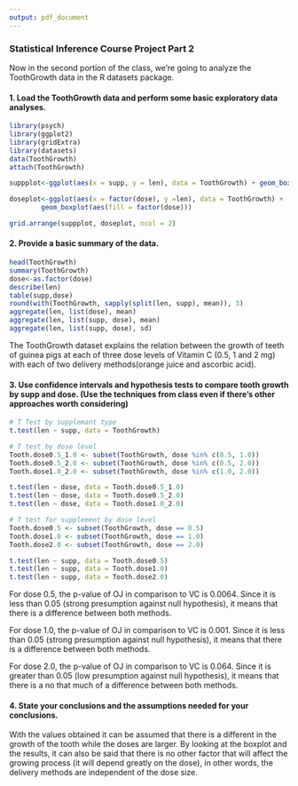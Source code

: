 ```yaml
---
output: pdf_document
---
```

### Statistical Inference Course Project Part 2

Now in the second portion of the class, we're going to analyze the ToothGrowth data in the R datasets package. 

#### 1. Load the ToothGrowth data and perform some basic exploratory data analyses. 
```r
library(psych)
library(ggplot2)
library(gridExtra)
library(datasets)
data(ToothGrowth)
attach(ToothGrowth)
```
```r
suppplot<-ggplot(aes(x = supp, y = len), data = ToothGrowth) + geom_boxplot(aes(fill = supp))

doseplot<-ggplot(aes(x = factor(dose), y =len), data = ToothGrowth) + 
        geom_boxplot(aes(fill = factor(dose)))

grid.arrange(suppplot, doseplot, ncol = 2)
```

#### 2. Provide a basic summary of the data.  
```r
head(ToothGrowth)
summary(ToothGrowth)
dose<-as.factor(dose)
describe(len)
table(supp,dose)
round(with(ToothGrowth, sapply(split(len, supp), mean)), 3)
aggregate(len, list(dose), mean)
aggregate(len, list(supp, dose), mean)
aggregate(len, list(supp, dose), sd)
```

The ToothGrowth dataset explains the relation between the growth of teeth of guinea pigs at each of three dose levels of Vitamin C (0.5, 1 and 2 mg) with each of two delivery methods(orange juice and ascorbic acid).

#### 3. Use confidence intervals and hypothesis tests to compare tooth growth by supp and dose. (Use the techniques from class even if there's other approaches worth considering) 
```r
# T Test by supplemant type
t.test(len ~ supp, data = ToothGrowth)

# T test by dose level 
Tooth.dose0.5_1.0 <- subset(ToothGrowth, dose %in% c(0.5, 1.0))
Tooth.dose0.5_2.0 <- subset(ToothGrowth, dose %in% c(0.5, 2.0))
Tooth.dose1.0_2.0 <- subset(ToothGrowth, dose %in% c(1.0, 2.0))

t.test(len ~ dose, data = Tooth.dose0.5_1.0)
t.test(len ~ dose, data = Tooth.dose0.5_2.0)
t.test(len ~ dose, data = Tooth.dose1.0_2.0)

# T test for supplement by dose level
Tooth.dose0.5 <- subset(ToothGrowth, dose == 0.5)
Tooth.dose1.0 <- subset(ToothGrowth, dose == 1.0)
Tooth.dose2.0 <- subset(ToothGrowth, dose == 2.0)

t.test(len ~ supp, data = Tooth.dose0.5)
t.test(len ~ supp, data = Tooth.dose1.0)
t.test(len ~ supp, data = Tooth.dose2.0)
```
For dose 0.5, the p-value of OJ in comparison to VC is 0.0064. Since it is less than 0.05 (strong presumption against null hypothesis), it means that there is a difference between both methods.

For dose 1.0, the p-value of OJ in comparison to VC is 0.001. Since it is less than 0.05 (strong presumption against null hypothesis), it means that there is a difference between both methods.

For dose 2.0, the p-value of OJ in comparison to VC is 0.064. Since it is greater than 0.05 (low presumption against null hypothesis), it means that there is a no that much of a difference between both methods.


#### 4. State your conclusions and the assumptions needed for your conclusions. 
With the values obtained it can be assumed that there is a different in the growth of the tooth while the doses are larger. By looking at the boxplot and the results, it can also be said that there is no other factor that will affect the growing process (it will depend greatly on the dose), in other words, the delivery methods are independent of the dose size.